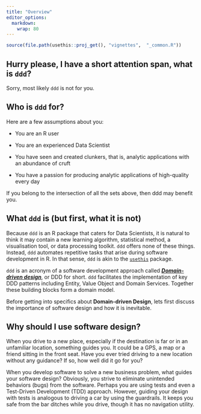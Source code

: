---
title: "Overview"
editor_options: 
  markdown: 
    wrap: 80
---

```{r, include = FALSE}
source(file.path(usethis::proj_get(), "vignettes",  "_common.R"))
```

## Hurry please, I have a short attention span, what is `ddd`?

Sorry, most likely `ddd` is not for you.

## Who is `ddd` for?

Here are a few assumptions about you:

-   You are an R user

-   You are an experienced Data Scientist

-   You have seen and created clunkers, that is, analytic applications with an
    abundance of cruft

-   You have a passion for producing analytic applications of high-quality every
    day

If you belong to the intersection of all the sets above, then ddd may benefit
you.

## What `ddd` is (but first, what it is not)

Because `ddd` is an R package that caters for Data Scientists, it is natural to
think it may contain a new learning algorithm, statistical method, a
visualisation tool, or data processing toolkit. `ddd` offers none of these
things. Instead, `ddd` automates repetitive tasks that arise during software
development in R. In that sense, `ddd` is akin to the
[`usethis`](https://usethis.r-lib.org/) package.

`ddd` is an acronym of a software development approach called [***Domain-driven
design***](https://en.wikipedia.org/wiki/Domain-driven_design), or DDD for
short. `ddd` facilitates the implementation of key DDD patterns including
Entity, Value Object and Domain Services. Together these building blocks form a
domain model.

Before getting into specifics about **Domain-driven Design**, lets first discuss
the importance of software design and how it is inevitable.

## Why should I use software design?

When you drive to a new place, especially if the destination is far or in an
unfamiliar location, something guides you. It could be a GPS, a map or a friend
sitting in the front seat. Have you ever tried driving to a new location without
any guidance? If so, how well did it go for you?

When you develop software to solve a new business problem, what guides your
software design? Obviously, you strive to eliminate unintended behaviors (bugs)
from the software. Perhaps you are using tests and even a Test-Driven
Development (TDD) approach. However, guiding your design with tests is analogous
to driving a car by using the guardrails. It keeps you safe from the bar ditches
while you drive, though it has no navigation utility.

<!-- Although each domain model is different, many patterns occur repeatedly. -->
